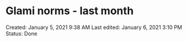 # Glami norms - last month

Created: January 5, 2021 9:38 AM
Last edited: January 6, 2021 3:10 PM
Status: Done
